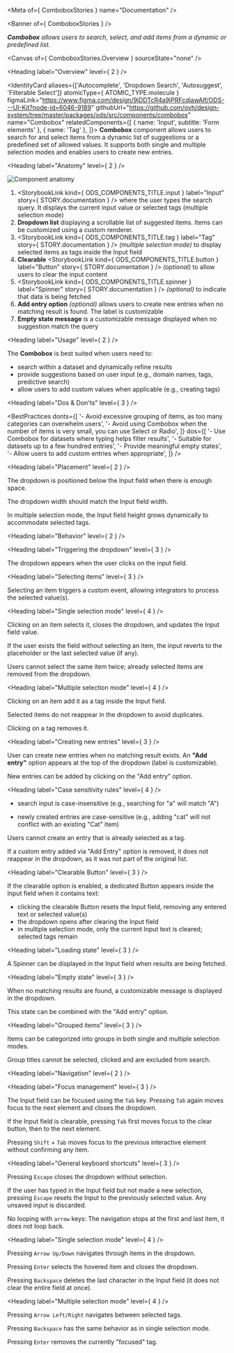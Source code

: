 
<Meta of={ ComboboxStories } name="Documentation" />

<Banner of={ ComboboxStories } />

_**Combobox** allows users to search, select, and add items from a dynamic or predefined list._

<Canvas of={ ComboboxStories.Overview } sourceState="none" />

<Heading label="Overview" level={ 2 } />

<IdentityCard aliases={['Autocomplete', 'Dropdown Search', 'Autosuggest', 'Filterable Select']}
              atomicType={ ATOMIC_TYPE.molecule }
              figmaLink="https://www.figma.com/design/9jDDTcR4a9jPRFcdjawAlf/ODS---UI-Kit?node-id=6046-9189"
              githubUrl="https://github.com/ovh/design-system/tree/master/packages/ods/src/components/combobox"
              name="Combobox"
              relatedComponents={[
                { name: 'Input', subtitle: 'Form elements' },
                { name: 'Tag' },
              ]}>
  **Combobox** component allows users to search for and select items from a dynamic list of suggestions or a predefined set of allowed values. It supports both single and multiple selection modes and enables users to create new entries.
</IdentityCard>

<Heading label="Anatomy" level={ 2 } />

![Component anatomy](components/combobox/anatomy.png "Component anatomy")

1. <StorybookLink kind={ ODS_COMPONENTS_TITLE.input } label="Input" story={ STORY.documentation } /> where the user types the search query. It displays the current input value or selected tags (multiple selection mode)
2. **Dropdown list** displaying a scrollable list of suggested items. Items can be customized using a custom renderer.
3. <StorybookLink kind={ ODS_COMPONENTS_TITLE.tag } label="Tag" story={ STORY.documentation } /> _(multiple selection mode)_ to display selected items as tags inside the Input field
4. **Clearable** <StorybookLink kind={ ODS_COMPONENTS_TITLE.button } label="Button" story={ STORY.documentation } /> _(optional)_ to allow users to clear the input content
5. <StorybookLink kind={ ODS_COMPONENTS_TITLE.spinner } label="Spinner" story={ STORY.documentation } /> _(optional)_ to indicate that data is being fetched
6. **Add entry option** _(optional)_ allows users to create new entries when no matching result is found. The label is customizable
7. **Empty state message** is a customizable message displayed when no suggestion match the query

<Heading label="Usage" level={ 2 } />

The **Combobox** is best suited when users need to:
* search within a dataset and dynamically refine results
* provide suggestions based on user input (e.g., domain names, tags, predictive search)
* allow users to add custom values when applicable (e.g., creating tags)

<Heading label="Dos & Don'ts" level={ 3 } />

<BestPractices
  donts={[
    '- Avoid excessive grouping of items, as too many categories can overwhelm users',
    '- Avoid using Combobox when the number of items is very small, you can use Select or Radio',
  ]}
  dos={[
    '- Use Combobox for datasets where typing helps filter results',
    '- Suitable for datasets up to a few hundred entries',
    '- Provide meaningful empty states',
    '- Allow users to add custom entries when appropriate',
  ]}
/>

<Heading label="Placement" level={ 2 } />

The dropdown is positioned below the Input field when there is enough space.

The dropdown width should match the Input field width.

In multiple selection mode, the Input field height grows dynamically to accommodate selected tags.

<Heading label="Behavior" level={ 2 } />

<Heading label="Triggering the dropdown" level={ 3 } />

The dropdown appears when the user clicks on the input field.

<Heading label="Selecting items" level={ 3 } />

Selecting an item triggers a custom event, allowing integrators to process the selected value(s).

<Heading label="Single selection mode" level={ 4 } />

Clicking on an item selects it, closes the dropdown, and updates the Input field value.

If the user exists the field without selecting an item, the input reverts to the placeholder or the last selected value (if any).

Users cannot select the same item twice; already selected items are removed from the dropdown.

<Heading label="Multiple selection mode" level={ 4 } />

Clicking on an item add it as a tag inside the Input field.

Selected items do not reappear in the dropdown to avoid duplicates.

Clicking on a tag removes it.

<Heading label="Creating new entries" level={ 3 } />

User can create new entries when no matching result exists. An **"Add entry"** option appears at the top of the dropdown (label is customizable).

New entries can be added by clicking on the "Add entry" option.

<Heading label="Case sensitivity rules" level={ 4 } />

* search input is case-insensitive (e.g., searching for "a" will match "A")

* newly created entries are case-sensitive (e.g., adding "cat" will not conflict with an existing "Cat" item)

Users cannot create an entry that is already selected as a tag.

If a custom entry added via "Add Entry" option is removed, it does not reappear in the dropdown, as it was not part of the original list.

<Heading label="Clearable Button" level={ 3 } />

If the clearable option is enabled, a dedicated Button appears inside the Input field when it contains text:

* clicking the clearable Button resets the Input field, removing any entered text or selected value(s)
* the dropdown opens after clearing the Input field
* in multiple selection mode, only the current Input text is cleared; selected tags remain

<Heading label="Loading state" level={ 3 } />

A Spinner can be displayed in the Input field when results are being fetched.

<Heading label="Empty state" level={ 3 } />

When no matching results are found, a customizable message is displayed in the dropdown.

This state can be combined with the "Add entry" option.

<Heading label="Grouped items" level={ 3 } />

Items can be categorized into groups in both single and multiple selection modes.

Group titles cannot be selected, clicked and are excluded from search.

<Heading label="Navigation" level={ 2 } />

<Heading label="Focus management" level={ 3 } />

The Input field can be focused using the `Tab` key. Pressing `Tab` again moves focus to the next element and closes the dropdown.

If the Input field is clearable, pressing `Tab` first moves focus to the clear button, then to the next element.

Pressing `Shift` + `Tab` moves focus to the previous interactive element without confirming any item.

<Heading label="General keyboard shortcuts" level={ 3 } />

Pressing `Escape` closes the dropdown without selection.

If the user has typed in the Input field but not made a new selection, pressing `Escape` resets the Input to the previously selected value. Any unsaved input is discarded.

No looping with `arrow` keys: The navigation stops at the first and last item, it does not loop back.

<Heading label="Single selection mode" level={ 4 } />

Pressing `Arrow Up/Down` navigates through items in the dropdown.

Pressing `Enter` selects the hovered item and closes the dropdown.

Pressing `Backspace` deletes the last character in the Input field (it does not clear the entire field at once).

<Heading label="Multiple selection mode" level={ 4 } />

Pressing `Arrow Left/Right` navigates between selected tags.

Pressing `Backspace` has the same behavior as in single selection mode.

Pressing `Enter` removes the currently "focused" tag.
